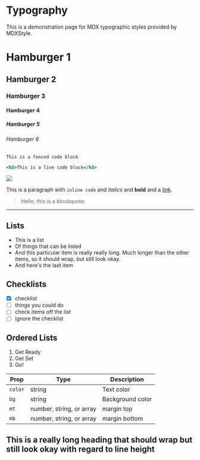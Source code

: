 

# Typography

This is a demonstration page for MDX typographic styles provided by MDXStyle.

# Hamburger 1
## Hamburger 2
### Hamburger 3
#### Hamburger 4
##### Hamburger 5
###### Hamburger 6

```
This is a fenced code block
```

```.jsx
<h3>This is a live code block</h3>
```

![](https://jxnblk.com/mdx-go/card.png)

This is a paragraph with `inline code` and *italics* and **bold** and a [link](#typography).

> Hello, this is a blockquote.

---

## Lists

- This is a list
- Of things that can be listed
- And this particular item is really really long. Much longer than the other items, so it should wrap, but still look okay.
- And here's the last item

## Checklists

- [x] checklist
- [ ] things you could do
- [ ] check items off the list
- [ ] ignore the checklist

## Ordered Lists

1. Get Ready
2. Get Set
3. Go!

Prop | Type | Description
---|---|---
`color` | string | Text color
`bg` | string | Background color
`mt` | number, string, or array | margin top
`mb` | number, string, or array | margin bottom

## This is a really long heading that should wrap but still look okay with regard to line height

